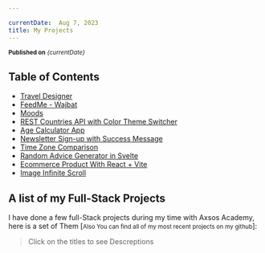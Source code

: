 ```yaml
---

currentDate:  Aug 7, 2023
title: My Projects 
---
```


<sub> **Published on** *{currentDate}*</sub>

## Table of Contents

- [Travel Designer](#travel-designer)
- [FeedMe - Wajbat](#feedme---wajbat)
- [Moods](#moods)
- [REST Countries API with Color Theme Switcher](#rest-countries-api-with-color-theme-switcher)
- [Age Calculator App](#age-calculator-app)
- [Newsletter Sign-up with Success Message](#newsletter-sign-up-with-success-message)
- [Time Zone Comparison](#time-zone-comparison)
- [Random Advice Generator in Svelte](#random-advice-generator-in-svelte)
- [Ecommerce Product With React + Vite](#ecommerce-product-with-react--vite)
- [Image Infinite Scroll](#image-infinite-scroll)


## A list of my Full-Stack Projects
I have done a few full-Stack projects during my time with Axsos Academy, here is a set of Them [<small>Also You can find all of my most recent projects on my github</small>]: 
> Click on the titles to see Descreptions
<ProjectCards />


